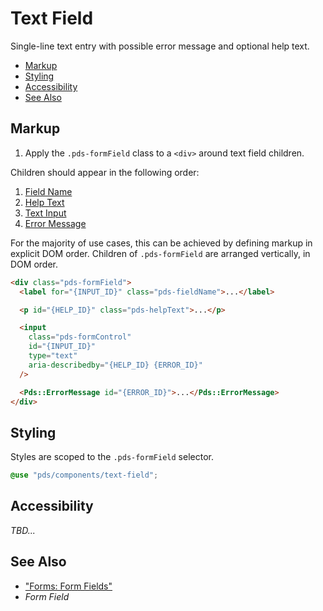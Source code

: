 
# Text Field

Single-line text entry with possible error message and optional help text.

- [Markup](#markup)
- [Styling](#styling)
- [Accessibility](#accessibility)
- [See Also](#see-also)


## Markup

1. Apply the `.pds-formField` class to a `<div>` around text field children.

Children should appear in the following order:

1. [Field Name](?path=/docs/components-field-name--index)
2. [Help Text](?path=/docs/components-help-text--index)
3. [Text Input](?path=/docs/components-text-input--index)
4. [Error Message](?path=/docs/components-error-message--index)

For the majority of use cases, this can be achieved by defining markup in
explicit DOM order.  Children of `.pds-formField` are arranged vertically,
in DOM order.

```html
<div class="pds-formField">
  <label for="{INPUT_ID}" class="pds-fieldName">...</label>

  <p id="{HELP_ID}" class="pds-helpText">...</p>

  <input
    class="pds-formControl"
    id="{INPUT_ID}"
    type="text"
    aria-describedby="{HELP_ID} {ERROR_ID}"
  />

  <Pds::ErrorMessage id="{ERROR_ID}">...</Pds::ErrorMessage>
</div>
```


## Styling
Styles are scoped to the `.pds-formField` selector.

```scss
@use "pds/components/text-field";
```


## Accessibility
_TBD..._


## See Also
- ["Forms: Form Fields"](?path=/docs/guides-forms-overview--page#form-fields)
- _Form Field_
